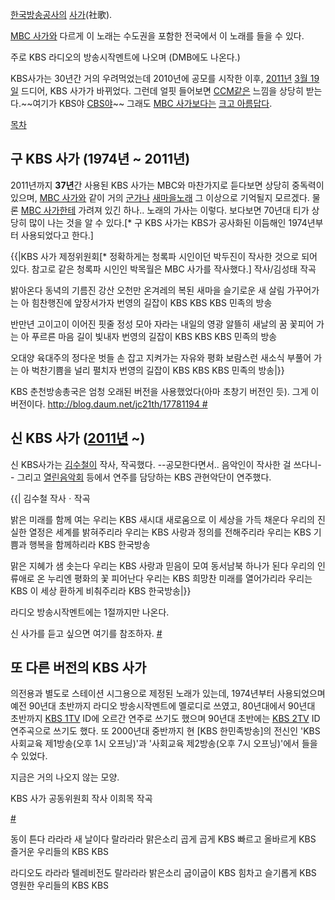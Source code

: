 [[한국방송공사]]의 [[사가]](社歌).

[[MBC 사가]]와 다르게 이 노래는 수도권을 포함한 전국에서 이 노래를 들을 수 있다.

주로 KBS 라디오의 방송시작멘트에 나오며 (DMB에도 나온다.) 

KBS사가는 30년간 거의 우려먹었는데 2010년에 공모를 시작한 이후, [[2011년]] [[3월 19일]] 드디어, KBS 사가가 바뀌었다. 그런데 얼핏 들어보면 [[CCM]]같은 느낌을 상당히 받는다.~~여기가 KBS야 [[CBS]]야~~ 그래도 [[MBC 사가]]보다는 [[크고 아름답다]].

[[목차]]
== 구 KBS 사가 (1974년 ~ 2011년) ==

{{{#!html
<iframe title="YouTube video player" width="480" height="390" src="http://www.youtube.com/embed/mtobt8SRNNs" frameborder="0" allowfullscreen></iframe>
}}}

2011년까지 '''37년'''간 사용된 KBS 사가는 MBC와 마찬가지로 듣다보면 상당히 중독력이 있으며, [[MBC 사가]]와 같이 거의 [[군가]]나 [[새마을노래]] 그 이상으로 기억될지 모르겠다. 물론 [[MBC 사가]]한테 가려져 있긴 하나..
노래의 가사는 이렇다.  보다보면 70년대 티가 상당히 많이 나는 것을 알 수 있다.[* 구  KBS 사가는 KBS가 공사화된 이듬해인 1974년부터 사용되었다고 한다.]

{{|KBS 사가 제정위원회[* 정확하게는 청록파 시인이던 박두진이 작사한 것으로 되어 있다. 참고로 같은 청록파 시인인 박목월은 MBC 사가를 작사했다.] 작사/김성태 작곡

밝아온다 동녁의 기름진 강산 오천만 온겨레의 복된 새마을 
슬기로운 새 살림 가꾸어가는 아 힘찬행진에 앞장서가자
번영의 길잡이 KBS KBS KBS 민족의 방송

반만년 고이고이 이어진 핏줄 정성 모아 자라는 내일의 영광
알뜰히 새날의 꿈 꽃피어 가는 아 푸르른 마음 길이 빛내자
번영의 길잡이 KBS KBS KBS 민족의 방송

오대양 육대주의 정다운 벗들 손 잡고 지켜가는 자유와 평화
보람스런 새소식 부풀어 가는 아 벅찬기쁨을 널리 펼치자
번영의 길잡이 KBS KBS KBS 민족의 방송|}}

KBS 춘천방송총국은 엄청 오래된 버전을 사용했었다(아마 초창기 버전인 듯).
그게 이 버전이다. [[http://blog.daum.net/jc21th/17781194 #]]

== 신 KBS 사가 ([[2011년]] ~) ==
신 KBS사가는 [[김수철]]이 작사, 작곡했다. --공모한다면서.. 음악인이 작사한 걸 쓰다니-- 그리고 [[열린음악회]] 등에서 연주를 담당하는 KBS 관현악단이 연주했다. 

{{| 김수철 작사ㆍ작곡

밝은 미래를 함께 여는 우리는 KBS
새시대 새로움으로 이 세상을 가득 채운다
우리의 진실한 열정은 세계를 밝혀주리라
우리는 KBS 사랑과 정의를 전해주리라
우리는 KBS 기쁨과 행복을 함께하리라
KBS 한국방송

맑은 지혜가 샘 솟는다 우리는 KBS
사랑과 믿음이 모여 동서남북 하나가 된다
우리의 인류애로 온 누리엔 평화의 꽃 피어난다
우리는 KBS 희망찬 미래를 열어가리라
우리는 KBS 이 세상 환하게 비춰주리라
KBS 한국방송|}}

라디오 방송시작멘트에는 1절까지만 나온다.

신 사가를 듣고 싶으면 여기를 참조하자. [http://blog.daum.net/jc21th/17781344 #]

== 또 다른 버전의 KBS 사가 ==
의전용과 별도로 스테이션 시그용으로 제정된 노래가 있는데, 1974년부터 사용되었으며 예전 90년대 초반까지 라디오 방송시작멘트에 멜로디로 쓰였고, 80년대에서 90년대 초반까지 [[KBS 1TV]] ID에 오르간 연주로 쓰기도 했으며 90년대 초반에는 [[KBS 2TV]] ID 연주곡으로 쓰기도 했다. 또 2000년대 중반까지 현 [KBS 한민족방송]의 전신인 'KBS 사회교육 제1방송(오후 1시 오프닝)'과 '사회교육 제2방송(오후 7시 오프닝)'에서 들을 수 있었다.

지금은 거의 나오지 않는 모양.


KBS 사가 공동위원회 작사
이희목 작곡

[http://blog.daum.net/jc21th/17781194 #]

동이 튼다 라라라
새 날이다 랄라라라
맑은소리 곱게 곱게 KBS
빠르고 올바르게 KBS
즐거운 우리들의 KBS KBS

라디오도 라라라
텔레비전도 랄라라라
밝은소리 굽이굽이 KBS
힘차고 슬기롭게 KBS
영원한 우리들의 KBS KBS
